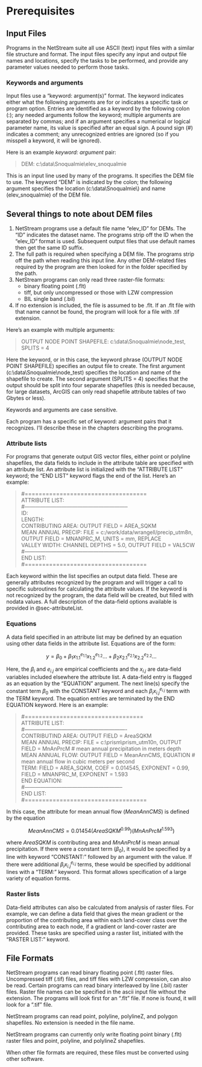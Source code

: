 # Prerequisites {.unnumbered}

## Input Files {.unnumbered}

Programs in the NetStream suite all use ASCII (text) input files with a similar file structure and format. The input files specify any input and output file names and locations, specify the tasks to be performed, and provide any parameter values needed to perform those tasks.

### Keywords and arguments

Input files use a "keyword: argument(s)" format. The keyword indicates either what the following arguments are for or indicates a specific task or program option. Entries are identified as a keyword by the following colon (:); any needed arguments follow the keyword; multiple arguments are separated by commas; and if an argument specifies a numerical or logical parameter name, its value is specified after an equal sign. A pound sign (#) indicates a comment; any unrecognized entries are ignored (so if you misspell a keyword, it will be ignored).

Here is an example *keyword: argument* pair:

> DEM: c:\\data\\Snoqualmie\\elev_snoqualmie

This is an input line used by many of the programs. It specifies the DEM file to use. The keyword "DEM" is indicated by the colon; the following argument specifies the location (c:\\data\\Snoqualmie\\) and name (elev_snoqualmie) of the DEM file.

::: {.callout-note appearance="simple"}
## Several things to note about DEM files

1.  NetStream programs use a default file name "elev_ID" for DEMs. The "ID" indicates the dataset name. The programs strip off the ID when the "elev_ID" format is used. Subsequent output files that use default names then get the same ID suffix.
2.  The full path is required when specifying a DEM file. The programs strip off the path when reading this input line. Any other DEM-related files required by the program are then looked for in the folder specified by the path.
3.  NetStream programs can only read three raster-file formats:
    -   binary floating point (.flt)
    -   tiff, but only uncompressed or those with LZW compression
    -   BIL single band (.bil)
4.  If no extension is included, the file is assumed to be .flt. If an .flt file with that name cannot be found, the program will look for a file with .tif extension.
:::

Here's an example with multiple arguments:

> OUTPUT NODE POINT SHAPEFILE: c:\\data\\Snoqualmie\\node_test, SPLITS = 4

Here the keyword, or in this case, the keyword phrase (OUTPUT NODE POINT SHAPEFILE) specifies an output file to create. The first argument (c:\\data\\Snoqualmie\\node_test) specifies the location and name of the shapefile to create. The second argument (SPLITS = 4) specifies that the output should be split into four separate shapefiles (this is needed because, for large datasets, ArcGIS can only read shapefile attribute tables of two Gbytes or less).

::: callout-important
Keywords and arguments are case sensitive.
:::

Each program has a specific set of keyword: argument pairs that it recognizes. I'll describe these in the chapters describing the programs.

### Attribute lists

For programs that generate output GIS vector files, either point or polyline shapefiles, the data fields to include in the attribute table are specified with an attribute list. An attribute list is initialized with the "ATTRIBUTE LIST" keyword; the "END LIST" keyword flags the end of the list. Here's an example:

> #===================================\
> ATTRIBUTE LIST:\
> #-----------------------------------------------------------\
> ID:\
> LENGTH:\
> CONTRIBUTING AREA: OUTPUT FIELD = AREA_SQKM\
> MEAN ANNUAL PRECIP: FILE = c:/work/data/wrangell/precip_utm8n, OUTPUT FIELD = MNANPRC_M, UNITS = mm, REPLACE\
> VALLEY WIDTH: CHANNEL DEPTHS = 5.0, OUTPUT FIELD = VAL5CW\
> #-----------------------------------------------------------\
> END LIST:\
> #===================================

Each keyword within the list specifies an output data field. These are generally attributes recognized by the program and will trigger a call to specific subroutines for calculating the attribute values. If the keyword is not recognized by the program, the data field will be created, but filled with nodata values. A full description of the data-field options available is provided in @sec-attributeList.

### Equations

A data field specified in an attribute list may be defined by an equation using other data fields in the attribute list. Equations are of the form:

$$
y = \beta_0 + \beta_1x_{1.1}^{e_{1.1}}x_{1.2}^{e_{1.2}}... + \beta_2x_{2.1}^{e_{2.1}}x_{2.2}^{e_{2.2}}...
$$

Here, the $\beta_i$ and $e_{i.j}$ are empirical coefficients and the $x_{i.j}$ are data-field variables included elsewhere the attribute list. A data-field entry is flagged as an equation by the "EQUATION" argument. The next line(s) specify the constant term $\beta_0$ with the CONSTANT keyword and each $\beta_ix_{i.j}^{e_{i.j}}$ term with the TERM keyword. The equation entries are terminated by the END EQUATION keyword. Here is an example:

> #==================================\
> ATTRIBUTE LIST:\
> #----------------------------------------------------------\
> CONTRIBUTIND AREA: OUTPUT FIELD = AreaSQKM\
> MEAN ANNUAL PRECIP: FILE = c:\\prism\\prism_utm10n, OUTPUT FIELD = MnAnPrcM \# mean annual precipitation in meters depth\
> MEAN ANNUAL FLOW: OUTPUT FIELD = MeanAnnCMS, EQUATION \# mean annual flow in cubic meters per second\
> TERM: FIELD = AREA_SQKM, COEF = 0.014545, EXPONENT = 0.99, FIELD = MNANPRC_M, EXPONENT = 1.593\
> END EQUATION:\
> #--------------------------------------------------------\
> END LIST:\
> #===================================

In this case, the attribute for mean annual flow (*MeanAnnCMS*) is defined by the equation

$$
MeanAnnCMS = 0.01454(AreaSQKM^{0.99})(MnAnPrcM^{1.593})
$$

where *AreaSQKM* is contributing area and *MnAnPrcM* is mean annual precipitation. If there were a constant term $(\beta_0)$, it would be specified by a line with keyword "CONSTANT:" followed by an argument with the value. If there were additional $\beta_ix_{i.j}^{e_{i.j}}$ terms, these would be specified by additional lines with a "TERM:" keyword. This format allows specification of a large variety of equation forms.

### Raster lists

Data-field attributes can also be calculated from analysis of raster files. For example, we can define a data field that gives the mean gradient or the proportion of the contributing area within each land-cover class over the contributing area to each node, if a gradient or land-cover raster are provided. These tasks are specified using a raster list, initiated with the "RASTER LIST:" keyword.

## File Formats

NetStream programs can read binary floating point (.flt) raster files. Uncompressed tiff (.tif) files, and tiff files with LZW compression, can also be read. Certain programs can read binary interleaved by line (.bil) raster files. Raster file names can be specified in the ascii input file without the extension. The programs will look first for an ".flt" file. If none is found, it will look for a ".tif" file.

NetStream programs can read point, polyline, polylineZ, and polygon shapefiles. No extension is needed in the file name.

NetStream programs can currently only write floating point binary (.flt) raster files and point, polyline, and polylineZ shapefiles.

When other file formats are required, these files must be converted using other software.
